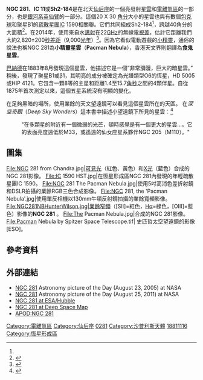 {{noteTA
|T= zh-hant:小精靈星雲;zh-hans:吃豆人星云
|1= zh-hant: 小精靈星雲;zh-hans: 吃豆人星云
|2= zh-hant: 小精靈;zh-hans: 吃豆人
}}
{{Infobox nebula
| image = PacMan Nebula.jpg
| caption=業餘天文學家Chuck Ayoub使用哈伯經典色板（Ha/OIII/SII）拍攝的NGC 281。
| constellation = [[仙后座|仙后座]]
| name = [[NGC天體表|NGC]] 281
| type = 電離氫區
| epoch = J2000.0
|ra ={{RA|00|52|59.3}}<ref name="ned">{{cite web
  |title=NASA/IPAC Extragalactic Database
  |work=Results for NGC 281
  |url=http://nedwww.ipac.caltech.edu/
  |accessdate=2006-10-17
  |archive-date=2011-05-14
  |archive-url=https://web.archive.org/web/20110514100451/http://nedwww.ipac.caltech.edu/
  |dead-url=no
  }}</ref>
|dec = {{DEC|+56|37|19}}<ref name="ned" />
|dist_ly = [[1_E19_m|9500]]<ref name="Leassetal2001">{{cite journal
  |author=Leass, E. A.
  |author2=Biller, B.
  |author3=Dame, T. M.
  |author4=Megeath, S. T.
  |title=An Expanding Complex of Molecular Clouds High Above the Perseus Spiral Arm
  |journal=American Astronomical Society, 199th AAS Meeting, #91.16; Bulletin of the American Astronomical Society
   |date=2001
   |volume=33
   |pages=1439
   |bibcode=2001AAS...199.9116L }}</ref>
|dist_pc=2900
|appmag_v=
|size_v=35′
|radius_ly=48 
|absmag_v=  
|constellation name=[[仙后座|仙后座]]
|notes=[[疏散星團|疏散星團]]、[[IC_1590|IC 1590]]、多星系統B 1、和一些[[包克球|包克球]]
|names=[[NGC天體表#IC天體|IC]]11、Sh2-184<ref name="simbad">{{cite simbad
|title=NGC 281
|accessdate=18 March 2017}}</ref> [[沙普利斯亮星雲表|沙普利斯]]184<ref name="ned" />、[[林德亮星雲表|LBN]]616、[[林德亮星雲表|LBN]] 123.17-06.28, 小精靈星雲}}

'''NGC 281'''、'''IC 11'''或'''Sh2-184'''是在北天[[仙后座|仙后座]]的一個亮發射[[星雲|星雲]]和[[電離氫區|電離氫區]]的一部分，也是[[銀河系|銀河系]][[英仙臂|英仙臂]]的一部分。這個20 X 30 [[角分|角分]]大小的星雲也與有數個[[包克球|包克球]]和聚星B1的[[疏散星團|疏散星團]]IC 1590相關聯。它們共同組成Sh2-184<ref name="simbad" />，跨越40角分的大面積<ref name="Sharpless1959">{{cite journal
|last=Sharpless
|first=S.
|year=1959
|title=A Catalogue of H II Regions
|url=http://adsabs.harvard.edu/cgi-bin/nph-bib_query?bibcode=1959ApJS....4..257S
|journal=[[Astrophysical_Journal_Supplement|Astrophysical Journal Supplement]]
|volume=4
|pages=257
|bibcode=1959ApJS....4..257S
|doi=10.1086/190049
|accessdate=18 March 2017
|archive-date=2017-09-20
|archive-url=https://web.archive.org/web/20170920091121/http://adsabs.harvard.edu/cgi-bin/nph-bib_query?bibcode=1959ApJS....4..257S
|dead-url=no
}}</ref>。在2014年，使用來自水[[邁射|邁射]]在22[[赫茲|GHz]]的無線電[[視差|視差]]，估計它距離我們大約2,820±200[[秒差距|秒差距]]（9,000[[光年|光年]]）<ref name="Choi2014">{{cite journal
|last=Choi |first=Y.K.
|display-authors=et al. 
|year=2014
|title=Trigonometric Parallaxes of Star Forming Regions in the Perseus Spiral Arm
|url=http://adsabs.harvard.edu/cgi-bin/nph-bib_query?db_key=AST&bibcode=2014ApJ...790...99C
|journal=[[Astrophysical_Journal|Astrophysical Journal]]
|volume=790
|issue=2 
|pages=99
|bibcode=1959ApJ...790...99C
|arxiv=1407.1609
|doi=10.1088/0004-637X/790/2/99
|accessdate=18 March 2017
}}</ref>。因為它看似電動遊戲的[[小精靈|小精靈]]，通俗的說法也稱NGC 281為'''小精靈星雲'''（'''Pacman Nebula'''），香港天文界則翻譯為'''食鬼星雲'''。

[[愛德華·愛默生·巴納德|巴納德]]在1883年8月發現這個星雲，他描述它是一個”非常瀰漫，巨大的暗星雲。” 稍後，{{link-en|Burnham|S. W. Burnham}}發現了聚星B1或β1，其明亮的成分被確定為光譜類型O6的恆星，HD 5005或HIP 4121。它包含一顆8等的主星和距離1.4至15.7[[角秒|角秒]]之間的4顆伴星。自從1875年首次測定以來，這個五星系統沒有明顯的變化。

在足夠黑暗的場所，使用業餘的天文望遠鏡可以看見這個星雲所在的天區。
{{link-en|沃爾特·斯科特·休斯頓|Walter Scott Houston}}在''深空奇觀''（''Deep Sky Wonders''）這本書中描述小望遠鏡下所見的星雲：<ref name="WSH">{{cite book
|last=Houston
|first=Walter Scott
|authorlink=Walter Scott Houston
|title=Deep-Sky Wonders
|publisher=Sky Publishing Corporation
|date=2005
|isbn=1-931559-23-6}}</ref>
:"在多顆星的附近有一個微弱的光芒，頓時感覺是有一個更大的星雲…。它的表面亮度遠低於M33，或遙遠的仙女座星系夥伴NGC 205（M110）。"

== 圖集 ==
<gallery widths="220px" heights="220px">
File:NGC 281 from Chandra.jpg|[[光學天文學|可見光]]（紅色、黃色）和[[X射線天文學|X光]]（藍色）合成的NGC 281影像。
File:IC 1590 HST.jpg|在恆星形成區NGC 281內發現的年輕疏散星團IC 1590。
File:NGC 281 The Pacman Nebula.jpg|使用5吋高消色差折射鏡和DSLR拍攝的業餘RGB三色合成影像。
File:NGC 281, the 'Pacman Nebula'.jpg|使用單反相機以130mm牛頓反射鏡拍攝的業餘寬頻影像。
File:NGC281NBHunterWilson.jpg|業餘窄頻（[SII]=紅色，[[Hα|Hα]]=綠色，[OIII]=藍色）影像的'''NGC 281''' 。
File:The Pacman Nebula.jpg|合成的NGC 281影像。
File:Pacman Nebula by Spitzer Space Telescope.tif| 史匹哲太空望遠鏡的影像[ESO]。
</gallery>

== 參考資料 ==
{{Reflist}}

== 外部連結 ==
{{commons category|NGC 281}}
*[http://apod.gsfc.nasa.gov/apod/ap050823.html NGC 281]{{Wayback|url=http://apod.gsfc.nasa.gov/apod/ap050823.html |date=20060929064944 }} Astronomy picture of the Day (August 23, 2005) at NASA
*[http://apod.gsfc.nasa.gov/apod/ap110825.html NGC 281]{{Wayback|url=http://apod.gsfc.nasa.gov/apod/ap110825.html |date=20191018181720 }} Astronomy picture of the Day (August 25, 2011) at NASA
*[https://web.archive.org/web/20070124180729/http://www.spacetelescope.org/images/html/opo0613a.html NGC 281 at ESA/Hubble]
*[http://deepspacemap.com/#?l=56.6043,166.7658,9 NGC 281 at Deep Space Map]{{Wayback|url=http://deepspacemap.com/#?l=56.6043,166.7658,9 |date=20180627235042 }}
*[https://web.archive.org/web/20051126092503/http://www.phys.ncku.edu.tw/~astrolab/mirrors/apod/ap050823.html APOD:NGC 281]

{{Catalogs|NGC=281}}
{{Sh2 objects}}
{{Ngc5}}

{{Sky|00|52|53.8|+|56|37|29|9500}}

{{DEFAULTSORT:NGC 0281}}
[[Category:電離氫區|Category:電離氫區]]
[[Category:仙后座|Category:仙后座]]
[[Category:NGC天體|0281]]
[[Category:沙普利斯天體|Category:沙普利斯天體]]
[[Category:1881年發現的天體|18811116]]
[[Category:恆星形成區|Category:恆星形成區]]
